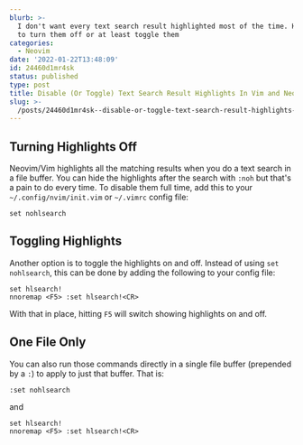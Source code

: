 ```yaml
---
blurb: >-
  I don't want every text search result highlighted most of the time. Here's how
  to turn them off or at least toggle them
categories:
  - Neovim
date: '2022-01-22T13:48:09'
id: 24460d1mr4sk
status: published
type: post
title: Disable (Or Toggle) Text Search Result Highlights In Vim and Neovim
slug: >-
  /posts/24460d1mr4sk--disable-or-toggle-text-search-result-highlights-in-vim-and-neovim
---
```


## Turning Highlights Off

Neovim/Vim highlights all the matching results when you do a text search in a file buffer. You can hide the highlights after the search with `:noh` but that's a pain to do every time. To disable them full time, add this to your `~/.config/nvim/init.vim` or `~/.vimrc` config file:

```
set nohlsearch
```

## Toggling Highlights

Another option is to toggle the highlights on and off. Instead of using `set nohlsearch`, this can be done by adding the following to your config file:

```
set hlsearch!
nnoremap <F5> :set hlsearch!<CR>
```

With that in place, hitting `F5` will switch showing highlights on and off. 

## One File Only

You can also run those commands directly in a single file buffer (prepended by a `:`) to apply to just that buffer. That is:

```
:set nohlsearch
```
and 

```
set hlsearch!
nnoremap <F5> :set hlsearch!<CR>
```


